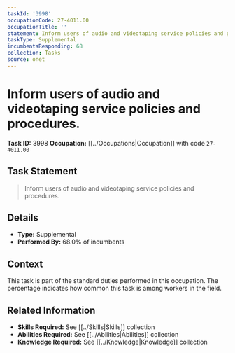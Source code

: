 ```yaml
---
taskId: '3998'
occupationCode: 27-4011.00
occupationTitle: ''
statement: Inform users of audio and videotaping service policies and procedures.
taskType: Supplemental
incumbentsResponding: 68
collection: Tasks
source: onet
---
```

# Inform users of audio and videotaping service policies and procedures.

**Task ID:** 3998
**Occupation:** [[../Occupations|Occupation]] with code `27-4011.00`

## Task Statement

> Inform users of audio and videotaping service policies and procedures.

## Details

- **Type:** Supplemental
- **Performed By:** 68.0% of incumbents

## Context

This task is part of the standard duties performed in this occupation. The percentage indicates how common this task is among workers in the field.

## Related Information

- **Skills Required:** See [[../Skills|Skills]] collection
- **Abilities Required:** See [[../Abilities|Abilities]] collection
- **Knowledge Required:** See [[../Knowledge|Knowledge]] collection
